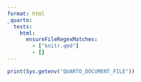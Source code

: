 ```yaml
---
format: html
_quarto:
  tests:
    html:
      ensureFileRegexMatches:
        - ["knitr.qmd"]
        - []
---
```


```r
print(Sys.getenv("QUARTO_DOCUMENT_FILE"))
```